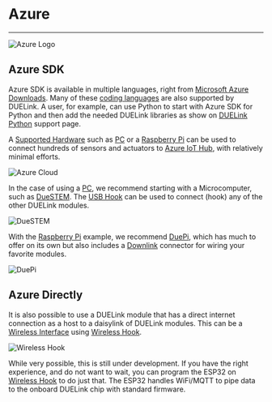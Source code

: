
# Azure

---

![Azure Logo](pathname:///img/azure-logo.png)

## Azure SDK

Azure SDK is available in multiple languages, right from [Microsoft Azure Downloads](https://azure.microsoft.com/en-us/downloads/). Many of these [coding languages](../language/intro) are also supported by DUELink. A user, for example, can use Python to start with Azure SDK for Python and then add the needed DUELink libraries as show on [DUELink Python](../language/python) support page.

A [Supported Hardware](../hw/intro) such as [PC](../hw/pc-laptop) or a [Raspberry Pi](../hw/raspberry-pi) can be used to connect hundreds of sensors and actuators to [Azure IoT Hub](https://azure.microsoft.com/en-us/products/iot-hub), with relatively minimal efforts.

![Azure Cloud](pathname:///img/azure-cloud.png)

In the case of using a [PC](../hw/pc-laptop), we recommend starting with a Microcomputer, such as [DueSTEM](../catalog/microcomputer/duestem). The [USB Hook](../catalog/adaptor/usb-hook) can be used to connect (hook) any of the other DUELink modules. 

![DueSTEM](pathname:///img/catalog/duestem-front.png)

With the [Raspberry Pi](../hw/raspberry-pi) example, we recommend [DuePi](../catalog/adaptor/duepi), which has much to offer on its own but also includes a [Downlink](../interface/downlink) connector for wiring your favorite modules.

![DuePi](pathname:///img/duepi-daisylinked.png)

## Azure Directly

It is also possible to use a DUELink module that has a direct internet connection as a host to a daisylink of DUELink modules. This can be a [Wireless Interface](../interface/wireless) using [Wireless Hook](../catalog/adaptor/wireless-hook).

![Wireless Hook](pathname:///img/catalog/wireless-hook-front.png)

While very possible, this is still under development. If you have the right experience, and do not want to wait, you can program the ESP32 on [Wireless Hook](../catalog/adaptor/wireless-hook) to do just that. The ESP32 handles WiFi/MQTT to pipe data to the onboard DUELink chip with standard firmware. 
